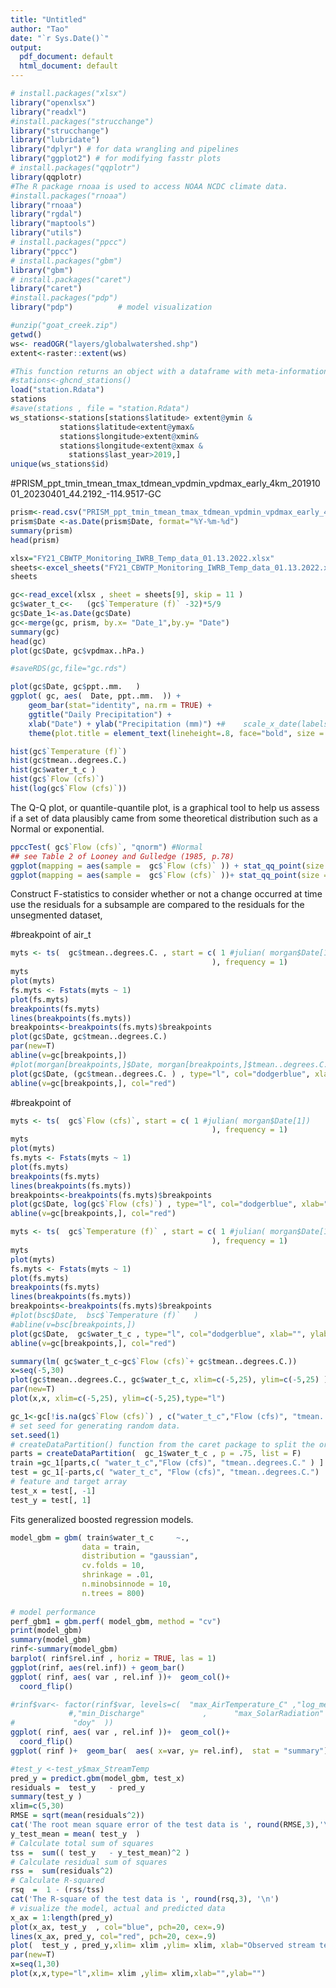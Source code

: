 ---
title: "Untitled"
author: "Tao"
date: "`r Sys.Date()`"
output:
  pdf_document: default
  html_document: default
---

```{r}
# install.packages("xlsx")
library("openxlsx")
library("readxl")
#install.packages("strucchange")
library("strucchange")
library("lubridate")
library("dplyr") # for data wrangling and pipelines
library("ggplot2") # for modifying fasstr plots
# install.packages("qqplotr")
library(qqplotr)
#The R package rnoaa is used to access NOAA NCDC climate data.
#install.packages("rnoaa")
library("rnoaa")
library("rgdal")
library("maptools")
library("utils")
# install.packages("ppcc")
library("ppcc")
# install.packages("gbm")
library("gbm")
# install.packages("caret")
library("caret")
#install.packages("pdp")
library("pdp")          # model visualization
```

```{r}
#unzip("goat_creek.zip")
getwd()
ws<- readOGR("layers/globalwatershed.shp")
extent<-raster::extent(ws)
```

```{r}
#This function returns an object with a dataframe with meta-information about all available GHCND weather stations.
#stations<-ghcnd_stations()
load("station.Rdata")
stations
#save(stations , file = "station.Rdata")
ws_stations<-stations[stations$latitude> extent@ymin &
           stations$latitude<extent@ymax&
           stations$longitude>extent@xmin&
           stations$longitude<extent@xmax &
             stations$last_year>2019,]
unique(ws_stations$id)
```

#PRISM_ppt_tmin_tmean_tmax_tdmean_vpdmin_vpdmax_early_4km_20191001_20230401_44.2192_-114.9517-GC
```{r}
prism<-read.csv("PRISM_ppt_tmin_tmean_tmax_tdmean_vpdmin_vpdmax_early_4km_20191001_20230401_44.2192_-114.9517-GC.csv", skip = 10)
prism$Date <-as.Date(prism$Date, format="%Y-%m-%d")
summary(prism)
head(prism)
```

```{r}
xlsx="FY21_CBWTP_Monitoring_IWRB_Temp_data_01.13.2022.xlsx"
sheets<-excel_sheets("FY21_CBWTP_Monitoring_IWRB_Temp_data_01.13.2022.xlsx")
sheets
```

```{r}
gc<-read_excel(xlsx , sheet = sheets[9], skip = 11 )
gc$water_t_c<-   (gc$`Temperature (f)` -32)*5/9
gc$Date_1<-as.Date(gc$Date)
gc<-merge(gc, prism, by.x= "Date_1",by.y= "Date")
summary(gc)
head(gc)
plot(gc$Date, gc$vpdmax..hPa.)
```

```{r}
#saveRDS(gc,file="gc.rds")
```

```{r}
plot(gc$Date, gc$ppt..mm.   )
ggplot( gc, aes(  Date, ppt..mm.  )) +
    geom_bar(stat="identity", na.rm = TRUE) +
    ggtitle("Daily Precipitation") +
    xlab("Date") + ylab("Precipitation (mm)") +#    scale_x_date(labels=date_format ("%b %y"), breaks=date_breaks("1 year")) +
    theme(plot.title = element_text(lineheight=.8, face="bold", size = 20)) +   theme(text = element_text(size=18))
```

```{r}
hist(gc$`Temperature (f)`)
hist(gc$tmean..degrees.C.)
hist(gc$water_t_c )
hist(gc$`Flow (cfs)`)
hist(log(gc$`Flow (cfs)`))
```

The Q-Q plot, or quantile-quantile plot, is a graphical tool to help us assess if a set of data plausibly came from some theoretical distribution such as a Normal or exponential.

```{r}
ppccTest( gc$`Flow (cfs)`, "qnorm") #Normal
## see Table 2 of Looney and Gulledge (1985, p.78)
ggplot(mapping = aes(sample =  gc$`Flow (cfs)` )) + stat_qq_point(size = 2)
ggplot(mapping = aes(sample =  gc$`Flow (cfs)` ))+ stat_qq_point(size = 2,color = "red")+ stat_qq_line(color="dodgerblue")+ xlab("x-axis") + ylab("y-axis")
```

Construct F-statistics to consider whether or not a change occurred at time use the residuals for a subsample are compared to the residuals for the unsegmented dataset, 

#breakpoint of air_t
```{r}
myts <- ts(  gc$tmean..degrees.C. , start = c( 1 #julian( morgan$Date[1]) 
                                             ), frequency = 1)
myts
plot(myts)
fs.myts <- Fstats(myts ~ 1)
plot(fs.myts)
breakpoints(fs.myts)
lines(breakpoints(fs.myts))
breakpoints<-breakpoints(fs.myts)$breakpoints
plot(gc$Date, gc$tmean..degrees.C.)
par(new=T)
abline(v=gc[breakpoints,])
#plot(morgan[breakpoints,]$Date, morgan[breakpoints,]$tmean..degrees.C., col="red")
plot(gc$Date, (gc$tmean..degrees.C. ) , type="l", col="dodgerblue", xlab="", ylab="Air temperature (degC) ", main="Goat Creek")
abline(v=gc[breakpoints,], col="red")
```

#breakpoint of  
```{r}
myts <- ts(  gc$`Flow (cfs)`, start = c( 1 #julian( morgan$Date[1]) 
                                             ), frequency = 1)
myts
plot(myts)
fs.myts <- Fstats(myts ~ 1)
plot(fs.myts)
breakpoints(fs.myts)
lines(breakpoints(fs.myts))
breakpoints<-breakpoints(fs.myts)$breakpoints
plot(gc$Date, log(gc$`Flow (cfs)`) , type="l", col="dodgerblue", xlab="", ylab="log(Flow (cfs))", main="Goat Creek")
abline(v=gc[breakpoints,], col="red")
```

```{r}
myts <- ts(  gc$`Temperature (f)` , start = c( 1 #julian( morgan$Date[1]) 
                                             ), frequency = 1)
myts
plot(myts)
fs.myts <- Fstats(myts ~ 1)
plot(fs.myts)
breakpoints(fs.myts)
lines(breakpoints(fs.myts))
breakpoints<-breakpoints(fs.myts)$breakpoints
#plot(bsc$Date,  bsc$`Temperature (f)`   )
#abline(v=bsc[breakpoints,])
plot(gc$Date,  gc$water_t_c , type="l", col="dodgerblue", xlab="", ylab="Stream temperature (degC)", main="Goat Creek")
abline(v=gc[breakpoints,], col="red")

```

```{r}
summary(lm( gc$water_t_c~gc$`Flow (cfs)`+ gc$tmean..degrees.C.))
x=seq(-5,30)
plot(gc$tmean..degrees.C., gc$water_t_c, xlim=c(-5,25), ylim=c(-5,25) )
par(new=T)
plot(x,x, xlim=c(-5,25), ylim=c(-5,25),type="l")
```

```{r}
gc_1<-gc[!is.na(gc$`Flow (cfs)`) , c("water_t_c","Flow (cfs)", "tmean..degrees.C.")]
# set seed for generating random data.
set.seed(1)          
# createDataPartition() function from the caret package to split the original dataset into a training and testing set and split data into training (80%) and testing set (20%)
parts = createDataPartition(  gc_1$water_t_c , p = .75, list = F)
train =gc_1[parts,c( "water_t_c","Flow (cfs)", "tmean..degrees.C." ) ]
test = gc_1[-parts,c( "water_t_c", "Flow (cfs)", "tmean..degrees.C.")  ]
# feature and target array
test_x = test[, -1] 
test_y = test[, 1] 
```

Fits generalized boosted regression models.
```{r}
model_gbm = gbm( train$water_t_c     ~.,
                data = train,
                distribution = "gaussian",
                cv.folds = 10,
                shrinkage = .01,
                n.minobsinnode = 10,
                n.trees = 800)
 
# model performance
perf_gbm1 = gbm.perf( model_gbm, method = "cv")
print(model_gbm)
summary(model_gbm)
rinf<-summary(model_gbm)
barplot( rinf$rel.inf , horiz = TRUE, las = 1)
ggplot(rinf, aes(rel.inf)) + geom_bar()
ggplot( rinf, aes( var , rel.inf ))+  geom_col()+ 
  coord_flip()
```

```{r}
#rinf$var<- factor(rinf$var, levels=c(  "max_AirTemperature_C" ,"log_median_Q"
             #,"min_Discharge"             ,      "max_SolarRadiation" ,
#             "doy"  ))
ggplot( rinf, aes( var , rel.inf ))+  geom_col()+ 
  coord_flip()
ggplot( rinf )+  geom_bar(  aes( x=var, y= rel.inf),  stat = "summary")+ scale_x_discrete(labels=  c( "Streamflow", "mean Air Temperature C" ) )+ylab("Relative importance (%)") +xlab(" ")  + theme(text=element_text(size=14))
```

```{r}
#test_y <-test_y$max_StreamTemp
pred_y = predict.gbm(model_gbm, test_x)
residuals =  test_y   - pred_y
summary(test_y )
xlim=c(5,30)
RMSE = sqrt(mean(residuals^2))
cat('The root mean square error of the test data is ', round(RMSE,3),'\n')
y_test_mean = mean( test_y  )
# Calculate total sum of squares
tss =  sum(( test_y   - y_test_mean)^2 )
# Calculate residual sum of squares
rss =  sum(residuals^2)
# Calculate R-squared
rsq  =  1 - (rss/tss)
cat('The R-square of the test data is ', round(rsq,3), '\n')
# visualize the model, actual and predicted data
x_ax = 1:length(pred_y)
plot(x_ax, test_y  , col="blue", pch=20, cex=.9)
lines(x_ax, pred_y, col="red", pch=20, cex=.9) 
plot(  test_y , pred_y,xlim= xlim ,ylim= xlim, xlab="Observed stream temperature (degC)", ylab="Predicted stream temperature (degC)", main="GBM")
par(new=T)
x=seq(1,30)
plot(x,x,type="l",xlim= xlim ,ylim= xlim,xlab="",ylab="")
```
